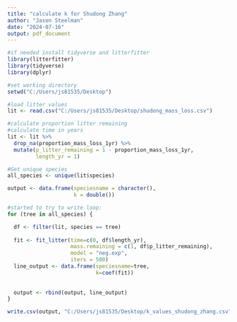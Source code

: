 ```yaml
---
title: "calculate k for Shudong Zhang"
author: "Jason Steelman"
date: "2024-07-16"
output: pdf_document
---
```


```r
#if needed install tidyverse and litterfitter
library(litterfitter)
library(tidyverse)
library(dplyr)

#set working directory
setwd("C:/Users/js81535/Desktop")

#load litter values
lit <- read.csv("C:/Users/js81535/Desktop/shudong_mass_loss.csv")
```

```r
#calculate proportion litter remaining
#calculate time in years
lit <- lit %>% 
  drop_na(proportion_mass_loss_1yr) %>%
  mutate(p_litter_remaining = 1 - proportion_mass_loss_1yr,
         length_yr = 1)

#Get unique species
all_species <- unique(lit$species)

output <- data.frame(speciesname = character(),
                     k = double())

#started to try to write loop:
for (tree in all_species) {

  df <- filter(lit, species == tree)
  
  fit <- fit_litter(time=c(0, df$length_yr),
                    mass.remaining = c(1, df$p_litter_remaining),
                    model = "neg.exp",
                    iters = 500)
  line_output <- data.frame(speciesname=tree, 
                            k=coef(fit))
  
  
  output <- rbind(output, line_output)
}

write.csv(output, "C:/Users/js81535/Desktop/k_values_shudong_zhang.csv")

```


